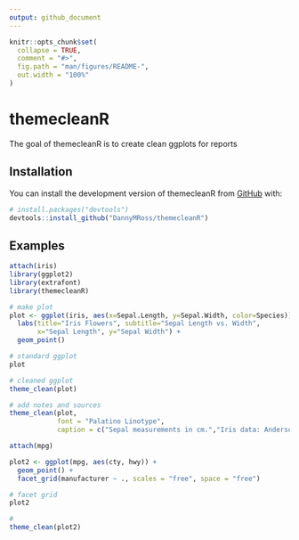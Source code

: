 ```yaml
---
output: github_document
---
```


<!-- README.md is generated from README.Rmd. Please edit that file -->

```r
knitr::opts_chunk$set(
  collapse = TRUE,
  comment = "#>",
  fig.path = "man/figures/README-",
  out.width = "100%"
)
```

# themecleanR

<!-- badges: start -->
<!-- badges: end -->

The goal of themecleanR is to create clean ggplots for reports

## Installation

You can install the development version of themecleanR from [GitHub](https://github.com/) with:

``` r
# install.packages("devtools")
devtools::install_github("DannyMRoss/themecleanR")
```

## Examples

```r
attach(iris)
library(ggplot2)
library(extrafont)
library(themecleanR)

# make plot
plot <- ggplot(iris, aes(x=Sepal.Length, y=Sepal.Width, color=Species)) +
  labs(title="Iris Flowers", subtitle="Sepal Length vs. Width",
       x="Sepal Length", y="Sepal Width") +
  geom_point()

# standard ggplot
plot

# cleaned ggplot
theme_clean(plot)

# add notes and sources
theme_clean(plot,
            font = "Palatino Linotype",
            caption = c("Sepal measurements in cm.","Iris data: Anderson, 1936; Fisher, 1936."))
```

```r
attach(mpg)

plot2 <- ggplot(mpg, aes(cty, hwy)) + 
  geom_point() + 
  facet_grid(manufacturer ~ ., scales = "free", space = "free")

# facet grid
plot2

#
theme_clean(plot2)
```



